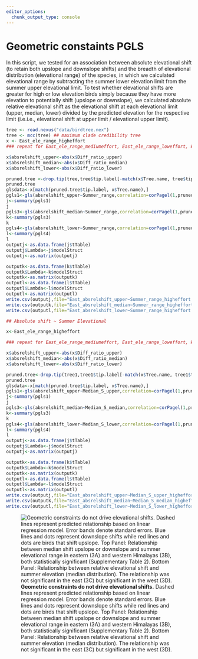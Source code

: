 ```yaml
---
editor_options: 
  chunk_output_type: console
---
```


# Geometric constaints PGLS

In this script, we tested for an association between absolute elevational shift (to retain both upslope and downslope shifts) and the breadth of elevational distribution (elevational range) of the species, in which we calculated elevational range by subtracting the summer lower elevation limit from the summer upper elevational limit. To test whether elevational shifts are greater for high or low elevation birds simply because they have more elevation to potentially shift (upslope or downslope), we calculated absolute relative elevational shift as the elevational shift at each elevational limit (upper, median, lower) divided by the predicted elevation for the respective limit (i.e.i.e., elevational shift at upper limit / elevational upper limit). 

```r
tree <- read.nexus("data/birdtree.nex")
tree <- mcc(tree) ## maximum clade credibility tree
x <- East_ele_range_higheffort 
### repeat for East_ele_range_mediumeffort, East_ele_range_loweffort, West_ele_range_mediumeffort, West_ele_range_higheffort,West_ele_range_loweffort

x$absrelshift_upper<-abs(x$Diff_ratio_upper)
x$absrelshift_median<-abs(x$Diff_ratio_median)
x$absrelshift_lower<-abs(x$Diff_ratio_lower)

pruned.tree <-drop.tip(tree,tree$tip.label[-match(x$Tree.name, tree$tip.label)])
pruned.tree
glsdata<-x[match(pruned.tree$tip.label, x$Tree.name),]
pgls1<-gls(absrelshift_upper~Summer_range,correlation=corPagel(1,pruned.tree),data=glsdata)
j<-summary(pgls1)
j
pgls3<-gls(absrelshift_median~Summer_range,correlation=corPagel(1,pruned.tree),data=glsdata)
k<-summary(pgls3)
k
pgls4<-gls(absrelshift_lower~Summer_range,correlation=corPagel(1,pruned.tree),data=glsdata)
l<-summary(pgls4)
l
outputj<-as.data.frame(j$tTable)
outputj$Lambda<-j$modelStruct
outputj<-as.matrix(outputj)

outputk<-as.data.frame(k$tTable)
outputk$Lambda<-k$modelStruct
outputk<-as.matrix(outputk)
outputl<-as.data.frame(l$tTable)
outputl$Lambda<-l$modelStruct
outputl<-as.matrix(outputl)
write.csv(outputj,file="East_absrelshift_upper~Summer_range_higheffort.csv",row.names=FALSE)
write.csv(outputk,file="East_absrelshift_median~Summer_range_higheffort.csv",row.names=FALSE)
write.csv(outputl,file="East_absrelshift_lower~Summer_range_higheffort.csv.csv",row.names=FALSE)

## Absolute shift ~ Summer Elevational

x<-East_ele_range_higheffort

### repeat for East_ele_range_mediumeffort, East_ele_range_loweffort, West_ele_range_mediumeffort, West_ele_range_higheffort,West_ele_range_loweffort

x$absrelshift_upper<-abs(x$Diff_ratio_upper)
x$absrelshift_median<-abs(x$Diff_ratio_median)
x$absrelshift_lower<-abs(x$Diff_ratio_lower)

pruned.tree<-drop.tip(tree1,tree1$tip.label[-match(x$Tree.name, tree1$tip.label)])
pruned.tree
glsdata<-x[match(pruned.tree$tip.label, x$Tree.name),]
pgls1<-gls(absrelshift_upper~Median_S_upper,correlation=corPagel(1,pruned.tree),data=glsdata)
j<-summary(pgls1)
j
pgls3<-gls(absrelshift_median~Median_S_median,correlation=corPagel(1,pruned.tree),data=glsdata)
k<-summary(pgls3)
k
pgls4<-gls(absrelshift_lower~Median_S_lower,correlation=corPagel(1,pruned.tree),data=glsdata)
l<-summary(pgls4)
l
outputj<-as.data.frame(j$tTable)
outputj$Lambda<-j$modelStruct
outputj<-as.matrix(outputj)

outputk<-as.data.frame(k$tTable)
outputk$Lambda<-k$modelStruct
outputk<-as.matrix(outputk)
outputl<-as.data.frame(l$tTable)
outputl$Lambda<-l$modelStruct
outputl<-as.matrix(outputl)
write.csv(outputj,file="East_absrelshift_upper~Median_S_upper_higheffort.csv",row.names=FALSE)
write.csv(outputk,file="East_absrelshift_median~Median_S_median_higheffort.csv",row.names=FALSE)
write.csv(outputl,file="East_absrelshift_lower~Median_S_lower_higheffort.csv.csv",row.names=FALSE)
```

![**Geometric constraints do not drive elevational shifts.** 
Dashed lines represent predicted relationship based on linear regression model. Error bands denote standard errors. Blue lines and dots represent downslope shifts while red lines and dots are birds that shift upslope. Top Panel: Relationship between median shift upslope or downslope and summer elevational range in eastern (3A) and western Himalayas (3B), both statistically significant (Supplementary Table 2). Bottom Panel: Relationship between relative elevational shift and summer elevation (median distribution). The relationship was not significant in the east (3C) but significant in the west (3D).](figs/fig03.jpg)
